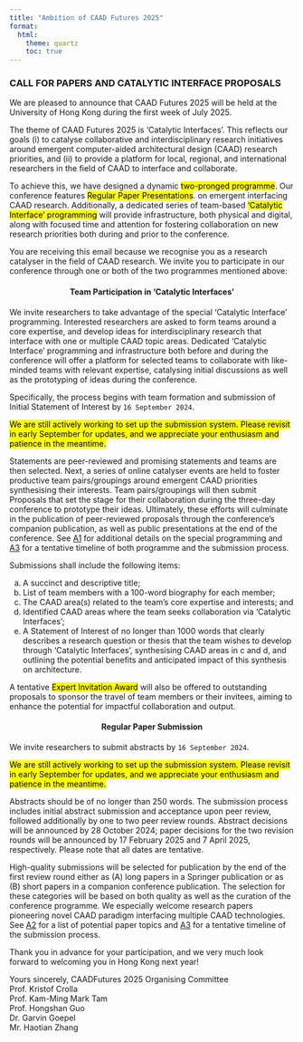 ```yaml
---
title: "Ambition of CAAD Futures 2025"
format:
  html:
    theme: quartz
    toc: true
---
```



### CALL FOR PAPERS AND CATALYTIC INTERFACE PROPOSALS

We are pleased to announce that CAAD Futures 2025 will be held at the University of Hong Kong during the first week of July 2025. 
 
The theme of CAAD Futures 2025 is 'Catalytic Interfaces’. This reflects our goals (i) to catalyse collaborative and interdisciplinary research initiatives around emergent computer-aided architectural design (CAAD) research priorities, and (ii) to provide a platform for local, regional, and international researchers in the field of CAAD to interface and collaborate. 
 
To achieve this, we have designed a dynamic <mark>two-pronged programme</mark>. Our conference features <mark>Regular Paper Presentations</mark>. on emergent interfacing CAAD research. Additionally, a dedicated series of team-based <mark>'Catalytic Interface' programming</mark> will provide infrastructure, both physical and digital, along with focused time and attention for fostering collaboration on new research priorities both during and prior to the conference. 
 
You are receiving this email because we recognise you as a research catalyser in the field of CAAD research. We invite you to participate in our conference through one or both of the two programmes mentioned above: 
 

<h4 style="text-align: center;">Team Participation in 'Catalytic Interfaces'</h4>
 
We invite researchers to take advantage of the special ‘Catalytic Interface’ programming.  Interested researchers are asked to form teams around a core expertise, and develop ideas for interdisciplinary research that interface with one or multiple CAAD topic areas.  Dedicated ‘Catalytic Interface’ programming and infrastructure both before and during the conference will offer a platform for selected teams to collaborate with like-minded teams with relevant expertise, catalysing initial discussions as well as the prototyping of ideas during the conference.   
 
Specifically, the process begins with team formation and submission of Initial Statement of Interest by `16 September 2024`.   

<mark>We are still actively working to set up the submission system. Please revisit in early September for updates, and we appreciate your enthusiasm and patience in the meantime.</mark>
 
Statements are peer-reviewed and promising statements and teams are then selected.  Next, a series of online catalyser events are held to foster productive team pairs/groupings around emergent CAAD priorities synthesising their interests.  Team pairs/groupings will then submit Proposals that set the stage for their collaboration during the three-day conference to prototype their ideas. Ultimately, these efforts will culminate in the publication of peer-reviewed proposals through the conference’s companion publication, as well as public presentations at the end of the conference.  See [A1](conference_theme.qmd) for additional details on the special programming and [A3](20240809_Timeline_WIP.pdf) for a tentative timeline of both programme and the submission process. 
 
Submissions shall include the following items: 

a. A succinct and descriptive title;  
b. List of team members with a 100-word biography for each member; 
c. The CAAD area(s) related to the team’s core expertise and interests; and  
d. Identified CAAD areas where the team seeks collaboration via ‘Catalytic Interfaces’; 
e. A Statement of Interest of no longer than 1000 words that clearly describes a research question or thesis that the team wishes to develop through ‘Catalytic Interfaces’, synthesising CAAD areas in c and d, and outlining the potential benefits and anticipated impact of this synthesis on architecture. 
 
A tentative <mark>Expert Invitation Award</mark> will also be offered to outstanding proposals to sponsor the travel of team members or their invitees, aiming to enhance the potential for impactful collaboration and output.  
 

<h4 style="text-align: center;">Regular Paper Submission </h4>

 
We invite researchers to submit abstracts by `16 September 2024`.  

<mark>We are still actively working to set up the submission system. Please revisit in early September for updates, and we appreciate your enthusiasm and patience in the meantime.</mark>
 
Abstracts should be of no longer than 250 words.  The submission process includes initial abstract submission and acceptance upon peer review, followed additionally by one to two peer review rounds.  Abstract decisions will be announced by 28 October 2024; paper decisions for the two revision rounds will be announced by 17 February 2025 and 7 April 2025, respectively.  Please note that all dates are tentative.   
 
High-quality submissions will be selected for publication by the end of the first review round either as (A) long papers in a Springer publication or as (B) short papers in a companion conference publication. The selection for these categories will be based on both quality as well as the curation of the conference programme. We especially welcome research papers pioneering novel CAAD paradigm interfacing multiple CAAD technologies.    See [A2](topics.qmd) for a list of potential paper topics and [A3](20240809_Timeline_WIP.pdf) for a tentative timeline of the submission process.  
 
 
Thank you in advance for your participation, and we very much look forward to welcoming you in Hong Kong next year! 


Yours sincerely, CAADFutures 2025 Organising Committee\
Prof. Kristof Crolla\
Prof. Kam-Ming Mark Tam\
Prof. Hongshan Guo\
Dr. Garvin Goepel\
Mr. Haotian Zhang

